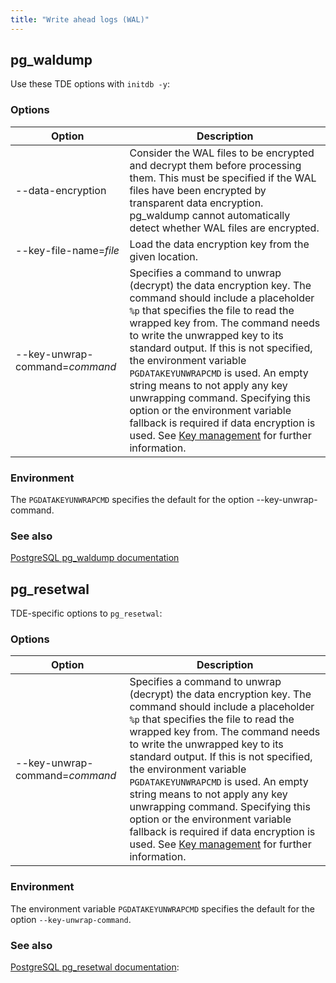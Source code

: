 ```yaml
---
title: "Write ahead logs (WAL)"
---
```


## pg_waldump
Use these TDE options with `initdb -y`:

### Options

| Option | Description | 
| ------- | ---------- |
| --data-encryption | Consider the WAL files to be encrypted and decrypt them before processing them. This must be specified if the WAL files have been encrypted by transparent data encryption. pg_waldump cannot automatically detect whether WAL files are encrypted. |
| --key-file-name=*file* | Load the data encryption key from the given location.
| --key-unwrap-command=*command* | Specifies a command to unwrap (decrypt) the data encryption key. The command should include a placeholder `%p` that specifies the file to read the wrapped key from. The command needs to write the unwrapped key to its standard output. If this is not specified, the environment variable `PGDATAKEYUNWRAPCMD` is used. An empty string means to not apply any key unwrapping command. Specifying this option or the environment variable fallback is required if data encryption is used. See [Key management](/tde/latest/#key-management) for further information. |


### Environment

The `PGDATAKEYUNWRAPCMD` specifies the default for the option --key-unwrap-command.

### See also
[PostgreSQL pg_waldump documentation](https://www.postgresql.org/docs/15/pgwaldump.html)


## pg_resetwal

TDE-specific options to `pg_resetwal`:

### Options

| Option | Description | 
| ------- | ---------- |
| --key-unwrap-command=*command* | Specifies a command to unwrap (decrypt) the data encryption key. The command should include a placeholder `%p` that specifies the file to read the wrapped key from. The command needs to write the unwrapped key to its standard output. If this is not specified, the environment variable `PGDATAKEYUNWRAPCMD` is used. An empty string means to not apply any key unwrapping command. Specifying this option or the environment variable fallback is required if data encryption is used. See [Key management](/tde/latest/#key-management) for further information. |

### Environment

The environment variable `PGDATAKEYUNWRAPCMD` specifies the default for the option `--key-unwrap-command`. 


### See also
[PostgreSQL pg_resetwal documentation](https://www.postgresql.org/docs/15/app-pgresetwal.html):



